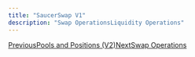 ```yaml
---
title: "SaucerSwap V1"
description: "Swap OperationsLiquidity Operations"
---
```


[PreviousPools and Positions (V2)](/developer/rest-api/pools-and-positions-v2)[NextSwap Operations](/developer/saucerswap-v1/swap-operations)
